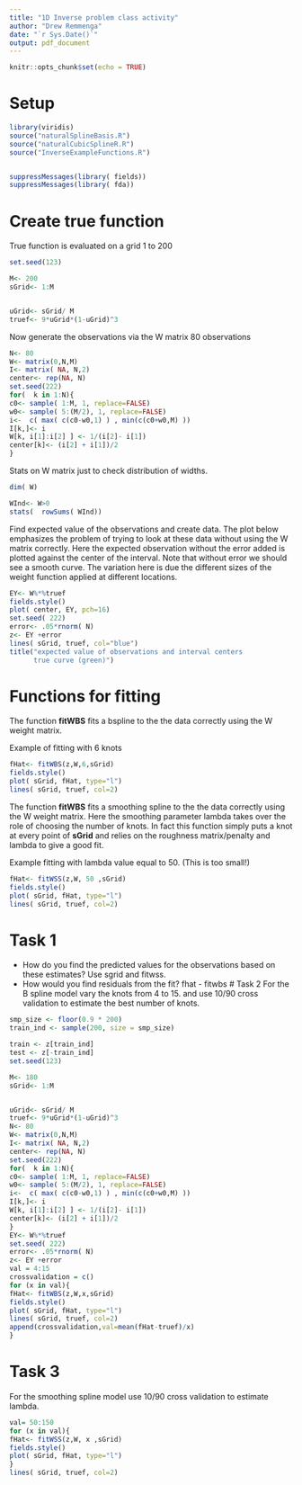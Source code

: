 ---
title: "1D Inverse problem class activity"
author: "Drew Remmenga"
date: "`r Sys.Date()`"
output: pdf_document
---

```{r setup, include=FALSE}
knitr::opts_chunk$set(echo = TRUE)
```


# Setup

```{r}
library(viridis)
source("naturalSplineBasis.R")
source("naturalCubicSplineR.R")
source("InverseExampleFunctions.R")


suppressMessages(library( fields))
suppressMessages(library( fda))
```

# Create true function

True function is evaluated on a grid 1 to 200

```{r}
set.seed(123)

M<- 200
sGrid<- 1:M


uGrid<- sGrid/ M
truef<- 9*uGrid*(1-uGrid)^3
```

Now generate the observations via the W matrix 80 observations 

```{r}
N<- 80
W<- matrix(0,N,M)
I<- matrix( NA, N,2)
center<- rep(NA, N)
set.seed(222)
for(  k in 1:N){
c0<- sample( 1:M, 1, replace=FALSE)
w0<- sample( 5:(M/2), 1, replace=FALSE)
i<-  c( max( c(c0-w0,1) ) , min(c(c0+w0,M) ))
I[k,]<- i
W[k, i[1]:i[2] ] <- 1/(i[2]- i[1])
center[k]<- (i[2] + i[1])/2
}

```

Stats on W matrix just to check distribution of widths. 

```{r}

dim( W)

WInd<- W>0
stats(  rowSums( WInd))

```



Find expected value of the observations and create data.
The plot below emphasizes the problem of trying to look at these data without using the W matrix correctly. 
Here the expected observation without the error added is plotted against the center of the interval. Note
that without error we should see a smooth curve. The variation here is due the different sizes
of the weight function applied at different locations.  

```{r}
EY<- W%*%truef
fields.style()
plot( center, EY, pch=16)
set.seed( 222)
error<- .05*rnorm( N)
z<- EY +error
lines( sGrid, truef, col="blue")
title("expected value of observations and interval centers
      true curve (green)")

```

# Functions for fitting

The function **fitWBS**  fits a bspline to the the data correctly using the W weight matrix.  

Example of fitting with 6 knots

```{r}
fHat<- fitWBS(z,W,6,sGrid)
fields.style()
plot( sGrid, fHat, type="l")
lines( sGrid, truef, col=2)
```


The function **fitWBS**  fits a smoothing spline to the the data correctly using the W weight matrix. Here
the smoothing parameter lambda takes over the role of choosing the number of knots. In fact this function
simply puts a knot at every point of **sGrid** and relies on the roughness matrix/penalty and lambda to give
a good fit. 


Example fitting with lambda value  equal to 50. (This is too small!)

```{r}
fHat<- fitWSS(z,W, 50 ,sGrid)
fields.style()
plot( sGrid, fHat, type="l")
lines( sGrid, truef, col=2)
```


# Task 1

- How do you find the predicted values for the observations based on these estimates?
Use sgrid and fitwss.
- How would you find residuals from the fit? 
fhat - fitwbs
# Task 2
For the B spline model vary the knots from 4 to 15. 
and use 10/90 cross validation to estimate the best number of knots. 
```{r}
smp_size <- floor(0.9 * 200)
train_ind <- sample(200, size = smp_size)

train <- z[train_ind]
test <- z[-train_ind]
set.seed(123)

M<- 180
sGrid<- 1:M


uGrid<- sGrid/ M
truef<- 9*uGrid*(1-uGrid)^3
N<- 80
W<- matrix(0,N,M)
I<- matrix( NA, N,2)
center<- rep(NA, N)
set.seed(222)
for(  k in 1:N){
c0<- sample( 1:M, 1, replace=FALSE)
w0<- sample( 5:(M/2), 1, replace=FALSE)
i<-  c( max( c(c0-w0,1) ) , min(c(c0+w0,M) ))
I[k,]<- i
W[k, i[1]:i[2] ] <- 1/(i[2]- i[1])
center[k]<- (i[2] + i[1])/2
}
EY<- W%*%truef
set.seed( 222)
error<- .05*rnorm( N)
z<- EY +error
val = 4:15
crossvalidation = c()
for (x in val){
fHat<- fitWBS(z,W,x,sGrid)
fields.style()
plot( sGrid, fHat, type="l")
lines( sGrid, truef, col=2)
append(crossvalidation,val=mean(fHat-truef)/x)
}
```
# Task 3 
For the smoothing spline model use 10/90 cross validation to estimate lambda. 


```{r}
val= 50:150
for (x in val){
fHat<- fitWSS(z,W, x ,sGrid)
fields.style()
plot( sGrid, fHat, type="l")
}
lines( sGrid, truef, col=2)
```






